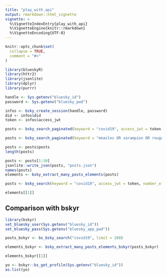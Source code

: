 ```yaml
---
title: "play_with_api"
output: rmarkdown::html_vignette
vignette: >
  %\VignetteIndexEntry{play_with_api}
  %\VignetteEngine{knitr::rmarkdown}
  %\VignetteEncoding{UTF-8}
---
```


```r
knitr::opts_chunk$set(
  collapse = TRUE,
  comment = "#>"
)
```

```r
library(blueskyR)
library(httr2)
library(jsonlite)
library(dplyr)
library(purrr)
```

```r
handle <- Sys.getenv("bluesky_id")
password <- Sys.getenv("bluesky_pwd")

infos <- bsky_create_session(handle, password)
did <- infos$did
token <- infos$access_jwt
```

```r
posts <- bsky_search_paginated(keyword = "covid19", access_jwt = token, number_of_posts_per_request = 100, until = "2025-07-14", max_posts = 10)

posts <- bsky_search_paginated(keyword = "measles OR sarampion OR rougeole", access_jwt = token, number_of_posts_per_request = 100, get_posts_until = "2025-07-14", max_posts = 100)

posts <- posts$posts
length(posts)

posts <- posts[1:10]
jsonlite::write_json(posts, "posts.json")
names(posts)
elements <- bsky_extract_many_posts_elements(posts)

posts <- bsky_search(keyword = "covid19", access_jwt = token, number_of_posts_per_request = 100, until = "2025-07-01")

elements[[1]]
```

## Comparison with bskyr

```r
library(bskyr)
set_bluesky_user(Sys.getenv("bluesky_id"))
set_bluesky_pass(Sys.getenv("bluesky_app_pwd"))

posts_bskyr <- bs_bsky_search("covid19", limit = 200)

elements_bskyr <- bsky_extract_many_posts_elements_bskyr(posts_bskyr)

elements_bskyr[[1]]

yo <- bskyr::bs_get_profile(Sys.getenv("bluesky_id"))
as.list(yo)
```
